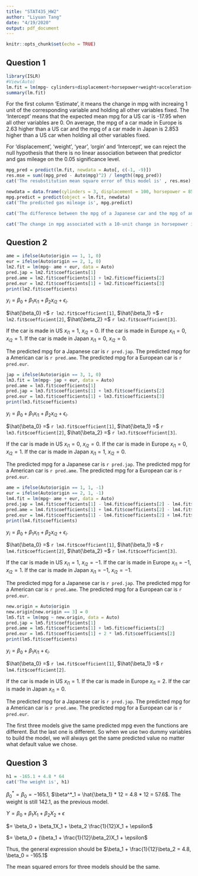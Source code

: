 ---
title: "STAT435_HW2"
author: "Liyuan Tang"
date: "4/19/2020"
output: pdf_document
---

```{r setup, include=FALSE}
knitr::opts_chunk$set(echo = TRUE)
```

## Question 1
\textbf{1.1} 
```{r 1a}
library(ISLR)
#View(Auto)
lm.fit = lm(mpg~ cylinders+displacement+horsepower+weight+acceleration+year+factor(origin), data = Auto[, -9])
summary(lm.fit)
```
For the first column 'Estimate', it means the change in mpg with increaing 1 unit of the corresponding variable and holding all other variables fixed. The 'Intercept' means that the expected mean mpg for a US car is -17.95 when all other variables are 0. On average, the mpg of a car made in Europe is 2.63 higher than a US car and the mpg of a car made in Japan is 2.853 higher than a US car when holding all other variables fixed. 

For 'displacement', 'weight', 'year', 'orgin' and 'Intercept', we can reject the null hypothesis that there is no linear association
between that predictor and gas mileage on the 0.05 significance level.



\textbf{1.2}
```{r 1b}
mpg_pred = predict(lm.fit, newdata = Auto[, c(-1, -9)])
res.mse = sum((mpg_pred - Auto$mpg)^2) / length((mpg_pred))
cat('The resubstitution mean square error of this model is' , res.mse)
```



\textbf{1.3}
```{r 1c}
newdata = data.frame(cylinders = 3, displacement = 100, horsepower = 85, weight = 3000, acceleration = 20, year = 80, origin = 3)
mpg.predict = predict(object = lm.fit, newdata)
cat('The predicted gas mileage is', mpg.predict)
```


\textbf{1.4}
```{r 1d}
cat('The difference between the mpg of a Japanese car and the mpg of an American car is', coef(lm.fit)["factor(origin)3"])
```



\textbf{1.5}
```{r 1e}
cat('The change in mpg associated with a 10-unit change in horsepower is', 10*lm.fit$coefficients[4])
```

## Question 2
\textbf{2.1}
```{r 2a}
ame = ifelse(Auto$origin == 1, 1, 0)
eur = ifelse(Auto$origin == 2, 1, 0)
lm2.fit = lm(mpg~ ame + eur, data = Auto)
pred.jap = lm2.fit$coefficients[1]
pred.ame = lm2.fit$coefficients[1] + lm2.fit$coefficients[2]
pred.eur = lm2.fit$coefficients[1] + lm2.fit$coefficients[3]
print(lm2.fit$coefficients)
```
$y_i = \beta_0 + \beta_1 x_{i1} + \beta_2x_{i2} +\epsilon_i$. 

$\hat{\beta_0} =$ `r lm2.fit$coefficient[1]`, $\hat{\beta_1} =$ `r lm2.fit$coefficient[2]`,  $\hat{\beta_2} =$ `r lm2.fit$coefficient[3]`. 

If the car is made in US $x_{i1} = 1$, $x_{i2} = 0$. If the car is made in Europe $x_{i1} = 0$, $x_{i2} = 1$. If the car is made in Japan $x_{i1} = 0$, $x_{i2} = 0$.

The predicted mpg for a Japanese car is `r pred.jap`. The predicted mpg for a American car is `r pred.ame`. The predicted mpg for a European car is `r pred.eur`.


\textbf{2.2}
```{r 2.2}
jap = ifelse(Auto$origin == 3, 1, 0)
lm3.fit = lm(mpg~ jap + eur, data = Auto)
pred.ame = lm3.fit$coefficients[1]
pred.jap = lm3.fit$coefficients[1] + lm3.fit$coefficients[2]
pred.eur = lm3.fit$coefficients[1] + lm3.fit$coefficients[3]
print(lm3.fit$coefficients)
```
$y_i = \beta_0 + \beta_1 x_{i1} + \beta_2x_{i2} +\epsilon_i$. 

$\hat{\beta_0} =$ `r lm3.fit$coefficient[1]`, $\hat{\beta_1} =$ `r lm3.fit$coefficient[2]`,  $\hat{\beta_2} =$ `r lm3.fit$coefficient[3]`. 

If the car is made in US $x_{i1} = 0$, $x_{i2} = 0$. If the car is made in Europe $x_{i1} = 0$, $x_{i2} = 1$. If the car is made in Japan $x_{i1} = 1$, $x_{i2} = 0$.

The predicted mpg for a Japanese car is `r pred.jap`. The predicted mpg for a American car is `r pred.ame`. The predicted mpg for a European car is `r pred.eur`.


\textbf{2.3}
```{r 2.3}
ame = ifelse(Auto$origin == 1, 1, -1)
eur = ifelse(Auto$origin == 2, 1, -1)
lm4.fit = lm(mpg~ ame + eur, data = Auto)
pred.jap = lm4.fit$coefficients[1] - lm4.fit$coefficients[2] - lm4.fit$coefficients[3]
pred.ame = lm4.fit$coefficients[1] + lm4.fit$coefficients[2] - lm4.fit$coefficients[3]
pred.eur = lm4.fit$coefficients[1] - lm4.fit$coefficients[2] + lm4.fit$coefficients[3]
print(lm4.fit$coefficients)
```
$y_i = \beta_0 + \beta_1 x_{i1} + \beta_2x_{i2} +\epsilon_i$. 

$\hat{\beta_0} =$ `r lm4.fit$coefficient[1]`, $\hat{\beta_1} =$ `r lm4.fit$coefficient[2]`,  $\hat{\beta_2} =$ `r lm4.fit$coefficient[3]`. 

If the car is made in US $x_{i1} = 1$, $x_{i2} = -1$. If the car is made in Europe $x_{i1} = -1$, $x_{i2} = 1$. If the car is made in Japan $x_{i1} = -1$, $x_{i2} = -1$.

The predicted mpg for a Japanese car is `r pred.jap`. The predicted mpg for a American car is `r pred.ame`. The predicted mpg for a European car is `r pred.eur`.


\textbf{2.4}
```{r 2.4}
new.origin = Auto$origin
new.origin[new.origin == 3] = 0
lm5.fit = lm(mpg ~ new.origin, data = Auto)
pred.jap = lm5.fit$coefficients[1]
pred.ame = lm5.fit$coefficients[1] + lm5.fit$coefficients[2]
pred.eur = lm5.fit$coefficients[1] + 2 * lm5.fit$coefficients[2]
print(lm5.fit$coefficients)
```
$y_i = \beta_0 + \beta_1 x_{i1} +\epsilon_i$. 

$\hat{\beta_0} =$ `r lm4.fit$coefficient[1]`, $\hat{\beta_1} =$ `r lm4.fit$coefficient[2]`.

If the car is made in US $x_{i1} = 1$. If the car is made in Europe $x_{i1} = 2$. If the car is made in Japan $x_{i1} = 0$.

The predicted mpg for a Japanese car is `r pred.jap`. The predicted mpg for a American car is `r pred.ame`. The predicted mpg for a European car is `r pred.eur`.


\textbf{2.5}

The first three models give the same predicted mpg even the functions are different. But the last one is different. So when we use two dummy variables to build the model, we will always get the same predicted value no matter what default value we chose.


## Question 3

\textbf{3.1}
```{r 3.1}
h1 = -165.1 + 4.8 * 64
cat('The weight is', h1)
```


\textbf{3.2}

$\beta^*_0 = \beta_0 = -165.1$, $\beta^*_1 = \hat{\beta_1} * 12 = 4.8 * 12 = 57.6$. The weight is still 142.1, as the previous model. 

\textbf{3.3}

$Y = \beta_0 + \beta_1X_1 + \beta_2X_2 + \epsilon$

$= \beta_0 + \beta_1X_1 + \beta_2 \frac{1}{12}X_1 + \epsilon$

$= \beta_0 + (\beta_1 + \frac{1}{12}\beta_2)X_1 + \epsilon$

Thus, the general expression should be $\beta_1 + \frac{1}{12}\beta_2 = 4.8, \beta_0 = -165.1$

\textbf{3.4}

The mean squared errors for three models should be the same. 











